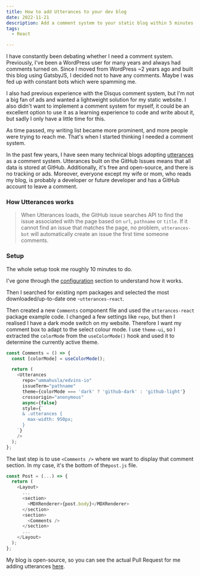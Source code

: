 ```yaml
---
title: How to add Utterances to your dev blog
date: 2022-11-21
description: Add a comment system to your static blog within 5 minutes.
tags:
  - React

---
```


I have constantly been debating whether I need a comment system. Previously, I've been a WordPress user for many years and always had comments turned on. Since I moved from WordPress ~2 years ago and built this blog using GatsbyJS, I decided not to have any comments. Maybe I was fed up with constant bots which were spamming me.

I also had previous experience with the Disqus comment system, but I'm not a big fan of ads and wanted a lightweight solution for my static website. I also didn't want to implement a comment system for myself, it could be an excellent option to use it as a learning experience to code and write about it, but sadly I only have a little time for this.

As time passed, my writing list became more prominent, and more people were trying to reach me. That's when I started thinking I needed a comment system.

In the past few years, I have seen many technical blogs adopting [utterances](https://utteranc.es/) as a comment system. Utterances built on the GitHub Issues means that all data is stored at GitHub. Additionally, it's free and open-source, and there is no tracking or ads. Moreover, everyone except my wife or mom, who reads my blog, is probably a developer or future developer and has a GitHub account to leave a comment.

### How Utterances works

> When Utterances loads, the GitHub issue searches API to find the issue associated with the page based on `url`, `pathname` or `title`. If it cannot find an issue that matches the page, no problem, `utterances-bot` will automatically create an issue the first time someone comments.

### Setup

The whole setup took me roughly 10 minutes to do.

I've gone through the [configuration](https://utteranc.es/) section to understand how it works.

Then I searched for existing npm packages and selected the most downloaded/up-to-date one -`utterances-react`.

Then created a new `Comments` component file and used the `utterances-react` package example code. I changed a few settings like `repo`, but then I realised I have a dark mode switch on my website. Therefore I want my comment box to adapt to the select colour mode. I use `theme-ui`, so I extracted the `colorMode` from the `useColorMode()` hook and used it to determine the currently active theme.

```jsx:title=comments.js {2,5-16}
const Comments = () => {
  const [colorMode] = useColorMode();

  return (
    <Utterances
      repo="ummahusla/edvins-io"
      issueTerm="pathname"
      theme={colorMode === 'dark' ? 'github-dark' : 'github-light'}
      crossorigin="anonymous"
      async={false}
      style={`
      & .utterances {
        max-width: 950px;
      }
    `}
    />
  );
};
```

The last step is to use `<Comments />` where we want to display that comment section. In my case, it's the bottom of the`post.js` file.

```jsx:title=post.js {9}
const Post = (...) => {
  return (
    <Layout>
      ...
      <section>
        <MDXRenderer>{post.body}</MDXRenderer>
      </section>
      <section>
        <Comments />
      </section>
      ...
    </Layout>
  );
};
```

My blog is open-source, so you can see the actual Pull Request for me adding utterances [here](https://github.com/ummahusla/edvins-io/pull/25/files).
